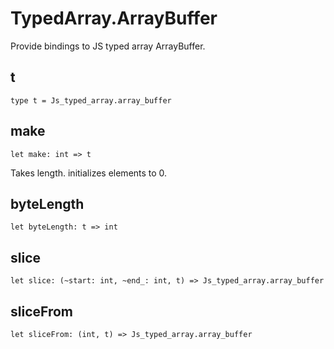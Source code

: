 # TypedArray.ArrayBuffer

<Intro>

Provide bindings to JS typed array ArrayBuffer.

</Intro>

## t

```res prelude
type t = Js_typed_array.array_buffer
```

## make

```res sig
let make: int => t
```

Takes length. initializes elements to 0.

## byteLength

```res sig
let byteLength: t => int
```

## slice

```res sig
let slice: (~start: int, ~end_: int, t) => Js_typed_array.array_buffer
```

## sliceFrom

```res sig
let sliceFrom: (int, t) => Js_typed_array.array_buffer
```
